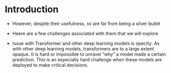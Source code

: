 # Introduction {#sec-r-notation}


- However, despite their usefulness, xx are far from being a silver bullet

- Heere are a few challenges associated with them that we will explore 

- Issue with Transformer and other deep learning models is opecity: 
As with other deep learning models, transformers are to a large extent opaque. It is hard or impossible to unravel “why” a model made a certain prediction. This is an especially hard challenge when these models are deployed to make critical decisions.